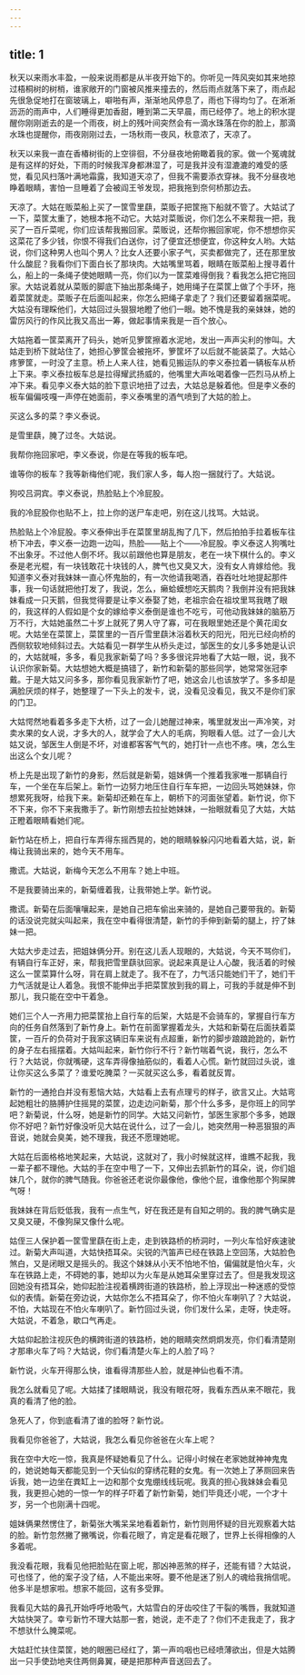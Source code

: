```yaml
---
---
---
```

title: 1
---




秋天以来雨水丰盈，一般来说雨都是从半夜开始下的。你听见一阵风突如其来地掠过梧桐树的树梢，谁家敞开的门窗被风推来撞去的，然后雨点就落下来了，雨点起先很急促地打在窗玻璃上，噼啪有声，渐渐地风停息了，雨也下得均匀了。在淅淅沥沥的雨声中，人们睡得更加香甜，睡到第二天早晨，雨已经停了。地上的积水提醒你刚刚逝去的是一个雨夜，树上的残叶间突然会有一滴水珠落在你的脸上，那滴水珠也提醒你，雨夜刚刚过去，一场秋雨一夜风，秋意浓了，天凉了。

秋天以来我一直在香椿树街的上空徘徊，不分昼夜地俯瞰着我的家。做一个冤魂就是有这样的好处，下雨的时候我浑身都淋湿了，可是我并没有湿漉漉的难受的感觉，看见风扫落叶满地霜露，我知道天凉了，但我不需要添衣穿袜。我不分昼夜地睁着眼睛，害怕一旦睡着了会被阎王爷发现，把我拖到奈何桥那边去。

天凉了。大姑在贩菜船上买了一筐雪里蕻，菜贩子把筐拖下船就不管了。大姑试了一下，菜筐太重了，她根本拖不动它。大姑对菜贩说，你们怎么不来帮我一把，我买了一百斤菜呢，你们应该帮我搬回家。菜贩说，还帮你搬回家呢，你不想想你买这菜花了多少钱，你恨不得我们白送你，讨了便宜还想便宜，你这种女人哟。大姑说，你们这种男人也叫个男人？比女人还要小家子气，买卖都做完了，还在那里放什么酸屁？我看你们下面白长了那块肉。大姑嘴里骂着，眼睛在贩菜船上搜寻着什么，船上的一条绳子使她眼睛一亮，你们以为一筐菜难得倒我？看我怎么把它拖回家。大姑说着就从菜贩的脚底下抽出那条绳子，她用绳子在菜筐上做了个手环，拖着菜筐就走。菜贩子在后面叫起来，你怎么把绳子拿走了？我们还要留着捆菜呢。大姑没有理睬他们，大姑回过头狠狠地瞪了他们一眼。她不愧是我的亲妹妹，她的雷厉风行的作风比我又高出一筹，做起事情来我是一百个放心。

大姑拖着一筐菜离开了码头，她听见箩筐擦着水泥地，发出一声声尖利的惨叫。大姑走到桥下就站住了，她担心箩筐会被拖坏，箩筐坏了以后就不能装菜了。大姑心疼箩筐，一时没了主意。桥上人来人往，她看见搬运队的李义泰拉着一辆板车从桥上下来。李义泰拉板车总是拉得耀武扬威的，他嘴里大声吆喝着像一匹烈马从桥上冲下来。看见李义泰大姑的脸下意识地扭了过去，大姑总是躲着他。但是李义泰的板车偏偏吱嘎一声停在她面前，李义泰嘴里的酒气喷到了大姑的脸上。

买这么多的菜？李义泰说。

是雪里蕻，腌了过冬。大姑说。

我帮你拖回家吧，李义泰说，你是在等我的板车吧。

谁等你的板车？我等新梅他们呢，我们家人多，每人抱一捆就行了。大姑说。

狗咬吕洞宾。李义泰说，热脸贴上个冷屁股。

我的冷屁股你也贴不上，拉上你的送尸车走吧，别在这儿找骂。大姑说。

热脸贴上个冷屁股。李义泰伸出手在菜筐里胡乱掏了几下，然后拍拍手拉着板车往桥下冲去，李义泰一边跑一边叫，热脸——贴上个——冷屁股。李义泰这人狗嘴吐不出象牙。不过他人倒不坏。我以前跟他也算是朋友，老在一块下棋什么的。李义泰是老光棍，有一块钱敢花十块钱的人，脾气也又臭又大，没有女人肯嫁给他。我知道李义泰对我妹妹一直心怀鬼胎的，有一次他请我喝酒，吞吞吐吐地提起那件事，我一句话就把他打发了，我说，怎么，癞蛤蟆想吃天鹅肉？我倒并没有把我妹妹看成一只天鹅，但我觉得要是让李义泰娶了她，老祖宗会在祖坟里骂我瞎了眼的，我这样的人假如是个女的嫁给李义泰倒是谁也不吃亏，可他动我妹妹的脑筋万万不行，大姑她虽然二十岁上就死了男人守了寡，可在我眼里她还是个黄花闺女呢。大姑坐在菜筐上，菜筐里的一百斤雪里蕻沐浴着秋天的阳光，阳光已经向桥的西侧软软地倾斜过去。大姑看见一群学生从桥头走过，邹医生的女儿多多她是认识的，大姑就喊，多多，看见我家新菊了吗？多多很诧异地看了大姑一眼，说，我不认识你家新菊。大姑想她大概是搞错了，新竹和新菊的那些同学，她常常张冠李戴。于是大姑又问多多，那你看见我家新竹了吧，她这会儿也该放学了。多多却是满脸厌烦的样子，她整理了一下头上的发卡，说，没看见没看见，我又不是你们家的门卫。

大姑愕然地看着多多走下大桥，过了一会儿她醒过神来，嘴里就发出一声冷笑，对卖水果的女人说，才多大的人，就学会了大人的毛病，狗眼看人低。过了一会儿大姑又说，邹医生人倒是不坏，对谁都客客气气的，她打针一点也不疼。咦，怎么生出这么个女儿呢？

桥上先是出现了新竹的身影，然后就是新菊，姐妹俩一个推着我家唯一那辆自行车，一个坐在车后架上。新竹一边努力地压住自行车车把，一边回头骂她妹妹，你想累死我呀，给我下来。新菊却还赖在车上，朝桥下的河面张望着。新竹说，你下不下来，你不下来我撒手了。新竹刚想去拉扯她妹妹，一抬眼就看见了大姑，大姑正瞪着眼睛看她们呢。

新竹站在桥上，把自行车弄得东摇西晃的，她的眼睛躲躲闪闪地看着大姑，说，新梅让我骑出来的，她今天不用车。

撒谎。大姑说，新梅今天怎么不用车？她上中班。

不是我要骑出来的，新菊缠着我，让我带她上学。新竹说。

撒谎。新菊在后面嚷嚷起来，是她自己把车偷出来骑的，是她自己要带我的。新菊的话没说完就尖叫起来，我在空中看得很清楚，新竹的手伸到新菊的腿上，拧了妹妹一把。

大姑大步走过去，把姐妹俩分开。别在这儿丢人现眼的，大姑说，今天不骂你们，有辆自行车正好，来，帮我把雪里蕻驮回家。说起来真是让人心酸，我活着的时候这么一筐菜算什么呀，背在肩上就走了。我不在了，力气活只能她们干了，她们干力气活就是让人着急。我恨不能伸出手把菜筐放到我的肩上，可我的手就是伸不到那儿，我只能在空中干着急。

她们三个人一齐用力把菜筐抬上自行车的后架，大姑是不会骑车的，掌握自行车方向的任务自然落到了新竹身上。新竹在前面掌握着龙头，大姑和新菊在后面扶着菜筐，一百斤的负荷对于我家这辆旧车来说有点超重，新竹的脚步踉踉跄跄的，新竹的身子左右摇摆着。大姑叫起来，新竹你行不行？新竹喘着气说，我行，怎么不行？大姑说，你就嘴硬，这车弄得像抽筋似的，看着人心慌。新竹就回过头说，谁让你买这么多菜了？谁爱吃腌菜？一买就买这么多，看着就反胃。

新竹的一通抢白并没有惹恼大姑，大姑看上去有点理亏的样子，欲言又止。大姑弯起她粗壮的胳膊护住摇晃的菜筐，边走边问新菊，那个什么多多，是你班上的同学吧？新菊说，什么呀，她是新竹的同学。大姑又问新竹，邹医生家那个多多，她跟你不好吧？新竹好像没听见大姑在说什么，过了一会儿，她突然用一种恶狠狠的声音说，她就会臭美，她不理我，我还不愿理她呢。

大姑在后面格格地笑起来，大姑说，这就对了，我小时候就这样，谁瞧不起我，我一辈子都不理他。大姑的手在空中甩了一下，又伸出去抓新竹的耳朵，说，你们姐妹几个，就你的脾气随我。你爸爸还老说你最像他，像他个屁，谁像他那个狗屎脾气呀！

我妹妹在背后贬低我，我有一点生气，好在我还是有自知之明的。我的脾气确实是又臭又硬，不像狗屎又像什么呢。

姑侄三人保护着一筐雪里蕻在街上走，走到铁路桥的桥洞时，一列火车恰好疾速驶过。新菊大声叫道，大姑快捂耳朵。尖锐的汽笛声已经在铁路上空回荡，大姑脸色煞白，又是闭眼又是摇头的。我这个妹妹从小天不怕地不怕，偏偏就是怕火车，火车在铁路上走，不碍她的事，她却以为火车是从她耳朵里穿过去了。但是我发现这回她没有捂耳朵，她仰起脸注视着横跨街道的铁路桥，脸上浮现出一种迷惑的受惊似的表情。新菊在旁边说，大姑你怎么不捂耳朵了，你不怕火车喇叭了？大姑说，不怕，大姑现在不怕火车喇叭了。新竹回过头说，你们发什么呆，走呀，快走呀。大姑说，不着急，歇口气再走。

大姑仰起脸注视灰色的横跨街道的铁路桥，她的眼睛突然炯炯发亮，你们看清楚刚才那串火车了吗？大姑说，你们看清楚火车上的人脸了吗？

新竹说，火车开得那么快，谁看得清那些人脸，就是神仙也看不清。

我怎么就看见了呢。大姑揉了揉眼睛说，我没有眼花呀，我看东西从来不眼花，我真的看清了他的脸。

急死人了，你到底看清了谁的脸呀？新竹说。

我看见你爸爸了，大姑说，我怎么看见你爸爸在火车上呢？

我在空中大吃一惊，我真是怀疑她看见了什么。记得小时候在老家她就神神鬼鬼的，她说她每天都能见到一个天仙似的穿绣花鞋的女鬼。有一次她上了茅厕回来告诉我，她一边坐在粪缸上一边和那个女鬼绷线线玩呢。我真的担心我妹妹会看见我，我更担心她的一惊一乍的样子吓着了新竹新菊，她们毕竟还小呢，一个才十岁，另一个也刚满十四呢。

姐妹俩果然愣住了，新菊张大嘴呆呆地看着新竹，新竹则用怀疑的目光观察着大姑的脸。新竹忽然撇了撇嘴说，你看花眼了，肯定是看花眼了，世界上长得相像的人多着呢。

我没看花眼，我看见他把脸贴在窗上呢，那凶神恶煞的样子，还能有错？大姑说，可也怪了，他的案子没了结，人不能出来呀。要不他是迷了别人的魂给我捎信呢。他多半是想家啦。想家不能回，这有多受罪。

我看见大姑的鼻孔开始呼呼地吸气，大姑雪白的牙齿咬住了干裂的嘴唇，我就知道大姑快哭了。幸亏新竹不理大姑那一套，她说，走不走了？你们不走我走了，我才不想驮什么腌菜呢。

大姑赶忙扶住菜筐，她的眼圈已经红了，第一声呜咽也已经喷薄欲出，但是大姑腾出一只手使劲地夹住两侧鼻翼，硬是把那种声音送回去了。